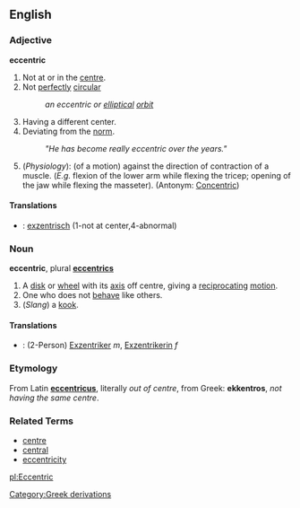 ==English==
===Adjective===
'''eccentric'''

#Not at or in the [[centre]].
#Not [[perfectly]] [[circular]]
#: ''an eccentric or [[elliptical]] [[orbit]]''
#Having a different center.
#Deviating from the [[norm]].
#: ''"He has become really eccentric over the years."''
#(''Physiology''): (of a motion) against the direction of contraction of a muscle. (''E.g.'' flexion of the lower arm while flexing the tricep; opening of the jaw while flexing the masseter). (Antonym: [[Concentric]])

====Translations====
*{{msg:de}}: [[exzentrisch]] (1-not at center,4-abnormal)

===Noun===
'''eccentric''', plural '''[[eccentrics]]'''

#A [[disk]] or [[wheel]] with its [[axis]] off centre, giving a [[reciprocating]] [[motion]].
#One who does not [[behave]] like others.
# (''Slang'') a [[kook]].

====Translations====
*{{msg:de}}: (2-Person) [[Exzentriker]] ''m'', [[Exzentrikerin]] ''f''

===Etymology===
From Latin '''[[eccentricus]]''', literally ''out of centre'', from Greek: '''ekkentros''', ''not having the same centre''.

===Related Terms===
*[[centre]]
*[[central]]
*[[eccentricity]]

[[pl:Eccentric]]
[[Category:Greek derivations]]